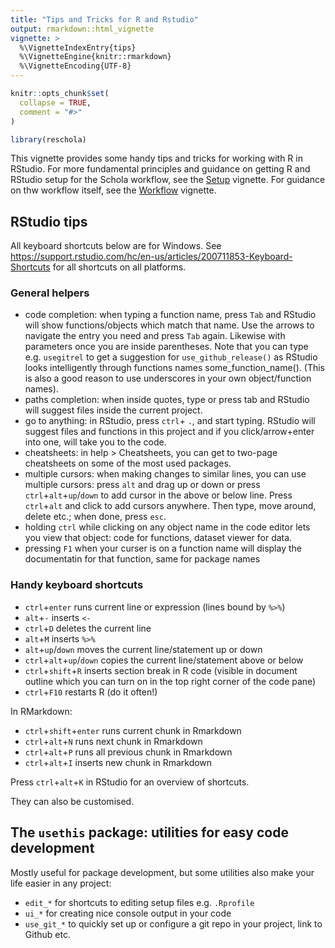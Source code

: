 ```yaml
---
title: "Tips and Tricks for R and Rstudio"
output: rmarkdown::html_vignette
vignette: >
  %\VignetteIndexEntry{tips}
  %\VignetteEngine{knitr::rmarkdown}
  %\VignetteEncoding{UTF-8}
---
```


```r
knitr::opts_chunk$set(
  collapse = TRUE,
  comment = "#>"
)
```

```r
library(reschola)
```

This vignette provides some handy tips and tricks for working with R in RStudio. 
For more fundamental principles and guidance on getting R and RStudio setup for the Schola workflow, see the [Setup](setup.html) vignette.
For guidance on thw workflow itself, see the [Workflow](workflow.html) vignette.

## RStudio tips

All keyboard shortcuts below are for Windows.
See <https://support.rstudio.com/hc/en-us/articles/200711853-Keyboard-Shortcuts> for all shortcuts on all platforms.


### General helpers

- code completion: when typing a function name, press `Tab` and RStudio will show functions/objects which match that name. Use the arrows to navigate the entry you need and press `Tab` again. Likewise with parameters once you are inside parentheses. Note that you can type e.g. `usegitrel` to get a suggestion for `use_github_release()` as RStudio looks intelligently through functions names some_function_name(). (This is also a good reason to use underscores in your own object/function names).
- paths completion: when inside quotes, type or press tab and RStudio will suggest files inside the current project.
- go to anything: in RStudio, press `ctrl`+ `.`, and start typing. RStudio will suggest files and functions in this project and if you click/arrow+enter into one, will take you to the code.
- cheatsheets: in help > Cheatsheets, you can get to two-page cheatsheets on some of the most used packages.
- multiple cursors: when making changes to similar lines, you can use multiple cursors:  press `alt` and drag up or down or press `ctrl`+`alt`+`up`/`down` to add cursor in the above or below line. Press `ctrl`+`alt` and click to add cursors anywhere. Then type, move around, delete etc.; when done, press `esc`.
- holding `ctrl` while clicking on any object name in the code editor lets you view that object: code for functions, dataset viewer for data.
- pressing `F1` when your curser is on a function name will display the documentatin for that function, same for package names

### Handy keyboard shortcuts

- `ctrl`+`enter` runs current line or expression (lines bound by ` %>% `)
- `alt`+`-` inserts `<-`
- `ctrl`+`D` deletes the current line
- `alt`+`M` inserts ` %>% `
- `alt`+`up`/`down` moves the current line/statement up or down
- `ctrl`+`alt`+`up`/`down` copies the current line/statement above or below
- `ctrl`+`shift`+`R` inserts section break in R code (visible in document outline which you can turn on in the top right corner of the code pane)
- `ctrl`+`F10` restarts R (do it often!)

In RMarkdown:

- `ctrl`+`shift`+`enter` runs current chunk in Rmarkdown
- `ctrl`+`alt`+`N` runs next chunk in Rmarkdown
- `ctrl`+`alt`+`P` runs all previous chunk in Rmarkdown
- `ctrl`+`alt`+`I` inserts new chunk in Rmarkdown

Press `ctrl`+`alt`+`K` in RStudio for an overview of shortcuts.

They can also be customised.


## The `usethis` package: utilities for easy code development

Mostly useful for package development, but some utilities also make your life easier in any project:

- `edit_*` for shortcuts to editing setup files e.g. `.Rprofile`
- `ui_*` for creating nice console output in your code
- `use_git_*` to quickly set up or configure a git repo in your project, link to Github etc.
